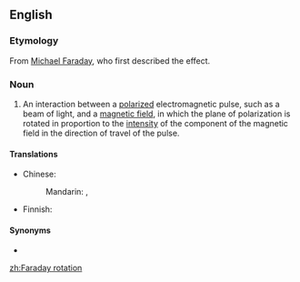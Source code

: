 ==English==

===Etymology===
From [[w:Michael Faraday|Michael Faraday]], who first described the effect.

===Noun===
{{en-noun|head=[[Faraday]] [[rotation]]}}
{{wikipedia}}

# {{lb|en|physics}} An interaction between a [[polarize]]d electromagnetic pulse, such as a beam of light, and a [[magnetic field]], in which the plane of polarization is rotated in proportion to the [[intensity]] of the component of the magnetic field in the direction of travel of the pulse.

====Translations====
{{trans-top|interaction between a polarized electromagnetic pulse and a magnetic field}}
* Chinese:
*: Mandarin: {{t|cmn|法拉第旋轉|sc=Hani}}, {{t|cmn|法拉第旋转|tr=Fǎlādì xuánzhuǎn|sc=Hani}}
{{trans-mid}}
* Finnish: {{t|fi|Faraday-kiertymä}}
{{trans-bottom}}

====Synonyms====
* {{l|en|Faraday effect}}

[[zh:Faraday rotation]]